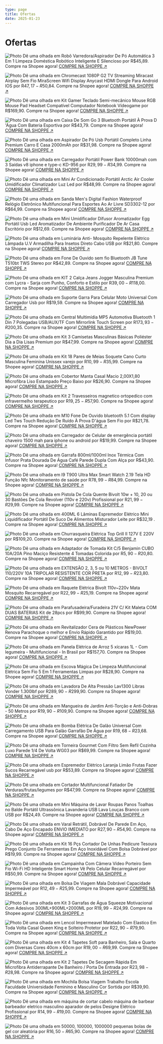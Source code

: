 ```yaml
---
type: page
title: Ofertas
date: 2025-01-23
---
```


# Ofertas




<Image
  src="/images/sg-11134201-7reot-m1stbnk3fmf1a0.jpg"
  alt="Photo"
  width={1125}
  height={750}
  priority
  className="next-image rounded-md"
/>
Dê uma olhada em Robô Varredora/Aspirador De Pó Automática 3 Em 1 Limpeza Doméstica Robótico Inteligente E Silencioso por R$45,89. Compre na Shopee agora!
[COMPRE NA SHOPPE ↗ ](https://s.shopee.com.br/40RAPhdsaS?share_channel_code=7)


<Image
  src="/images/GlMutTWWAAA9Mqz.jpeg"
  alt="Photo"
  width={1125}
  height={750}
  priority
  className="next-image rounded-md"
/>
Dê uma olhada em Chromecast 1080P G2 TV Streaming Miracast Airplay Sem Fio MiraScreen Wifi Display Anycast HDMI Dongle Para Android IOS por R$47,17 - R$50,84. Compre na Shopee agora! 
[COMPRE NA SHOPPE ↗ ](https://s.shopee.com.br/3At1naqSYb?share_channel_code=7)


<Image
  src="/images/GiEPJavXwAAmgwy-24-01-25.jpeg"
  alt="Photo"
  width={1125}
  height={750}
  priority
  className="next-image rounded-md"
/>
Dê uma olhada em Kit Gamer Teclado Semi-mecânico Mouse RGB Mouse Pad Headset Compatível Computador Notebook Vídeogame por R$169,90. Compre na Shopee agora!
[COMPRE NA SHOPPE ↗ ](https://s.shopee.com.br/3LBRtvIGcp?share_channel_code=7)


<Image
  src="/images/GiERAk9X0AA-XDX-24-01-25.jpeg"
  alt="Photo"
  width={1125}
  height={750}
  priority
  className="next-image rounded-md"
/>
Dê uma olhada em Caixa De Som Go 3 Bluetooth Portátil À Prova D 'Água Com Bateria Esportiva por R$43,79. Compre na Shopee agora! 
[COMPRE NA SHOPPE ↗ ](https://s.shopee.com.br/3As1i7TcD1?share_channel_code=7)



<Image
  src="/images/GlMsBvqWYAAZnLB.jpeg"
  alt="Photo"
  width={1125}
  height={750}
  priority
  className="next-image rounded-md"
/>
Dê uma olhada em Aspirador De Pó Usb Portátil Completo Linha Premium Carro E Casa 2000mAh por R$31,98. Compre na Shopee agora!
[COMPRE NA SHOPPE ↗ ](https://s.shopee.com.br/3At1moFtFe?share_channel_code=7)



<Image
  src="/images/GhSXuvPWgAANN7N.jpeg"
  alt="Photo"
  width={1125}
  height={750}
  priority
  className="next-image rounded-md"
/>
Dê uma olhada em Carregador Portátil Power Bank 10000mah com 3 Saídas v8 iphone e type-c KD-956 por R$29,99 - R$34,99. Compre na Shopee agora!
[COMPRE NA SHOPPE ↗ ](https://s.shopee.com.br/5psXQrnrpN?share_channel_code=7)



<Image
  src="/images/GiV9HpLWEAAhHPo-28-01-25.jpeg"
  alt="Photo"
  width={1125}
  height={750}
  priority
  className="next-image rounded-md"
/>
Dê uma olhada em Mini Ar Condicionado Portátil Arctic Air Cooler Umidificador Climatizador Luz Led por R$48,99. Compre na Shopee agora! 
[COMPRE NA SHOPPE ↗ ](https://s.shopee.com.br/2fvqav1Qfb?share_channel_code=7)



<Image
  src="/images/GiEPe65XwAA-g5G-24-01-25.jpeg"
  alt="Photo"
  width={1125}
  height={750}
  priority
  className="next-image rounded-md"
/>
Dê uma olhada em Sanda Men's Digital Fashion Waterproof Relógio Eletrônico Multifuncional Para Esportes Ao Ar Livre SD3302-12 por R$64,99. Compre na Shopee agora!
[COMPRE NA SHOPPE ↗ ](https://s.shopee.com.br/6fRts8MOUI?share_channel_code=7)


<Image
  src="/images/GiERLqpWAAAhHge-24-01-25.jpeg"
  alt="Photo"
  width={1125}
  height={750}
  priority
  className="next-image rounded-md"
/>
Dê uma olhada em Mini Umidificador Difusor Aromatizador Egg Portátil Usb Led Aromatizador De Ambiente Purificador De Ar Casa Escritório por R$12,69. Compre na Shopee agora!
[COMPRE NA SHOPPE ↗ ](https://s.shopee.com.br/2VcKuzY84i?share_channel_code=7)

<Image
  src="/images/GlMs3iuW4AAwzwq.jpeg"
  alt="Photo"
  width={1125}
  height={750}
  priority
  className="next-image rounded-md"
/>
Dê uma olhada em Luminária Anti- Mosquito Repelente Elétrico Lâmpada U.V  Armadilha Para Insetos Direto Cabo USB por R$21,80. Compre na Shopee agora!
[COMPRE NA SHOPPE ↗ ](https://s.shopee.com.br/9f6VWztsxH?share_channel_code=7)

<Image
  src="/images/GiEPlzQWYAA_BW0-24-01-25.jpeg"
  alt="Photo"
  width={1125}
  height={750}
  priority
  className="next-image rounded-md"
/>
Dê uma olhada em Fone De Ouvido sem fio Bluetooth JB Tune T510bt TWS Stereo por R$42,89. Compre na Shopee agora!
[COMPRE NA SHOPPE ↗ ](https://s.shopee.com.br/5fZMgLgaVr?share_channel_code=7)

<Image
  src="/images/GiEOqYRX0AAf8vR-24-01-25.jpeg"
  alt="Photo"
  width={1125}
  height={750}
  priority
  className="next-image rounded-md"
/>
Dê uma olhada em KIT 2 Calça Jeans Jogger Masculina Premium com Lycra - Sarja com Punho, Conforto e Estilo por R$39,00 - R$118,00. Compre na Shopee agora!
[COMPRE NA SHOPPE ↗ ](https://s.shopee.com.br/3LBRtmELBO?share_channel_code=7)

<Image
  src="/images/GiV61-nWwAEHbCU-28-01-25.jpeg"
  alt="Photo"
  width={1125}
  height={750}
  priority
  className="next-image rounded-md"
/>
Dê uma olhada em Suporte Garra Para Celular Moto Universal Com Carregador Usb por R$19,59. Compre na Shopee agora! 
[COMPRE NA SHOPPE ↗ ](https://s.shopee.com.br/2AzZzG7Tg8?share_channel_code=7)

<Image
  src="/images/GlMrFkyXkAAtB3Y.jpeg"
  alt="Photo"
  width={1125}
  height={750}
  priority
  className="next-image rounded-md"
/>
Dê uma olhada em Central Multimídia MP5 Automotiva Bluetooth 1 Din 7 Polegadas USB/AUX/TF Com Mirrorlink Touch Screen por R$173,93 - R$200,35. Compre na Shopee agora!
[COMPRE NA SHOPPE ↗ ](https://s.shopee.com.br/8fDyKdX1NF?share_channel_code=7)

<Image
  src="/images/GiV6IKBW0AAiK7s-28-01-25.jpeg"
  alt="Photo"
  width={1125}
  height={750}
  priority
  className="next-image rounded-md"
/>
Dê uma olhada em Kit 3 Camisetas Masculinas Básicas Poliéster Dia a Dia Lisas Premium por R$47,99. Compre na Shopee agora! 
[COMPRE NA SHOPPE ↗ ](https://s.shopee.com.br/7AOFwI5gKA?share_channel_code=7)

<Image
  src="/images/GlMr0X6XsAA-fw8.jpeg"
  alt="Photo"
  width={1125}
  height={750}
  priority
  className="next-image rounded-md"
/>
Dê uma olhada em Kit 18 Pares de Meias Soquete Cano Curto Masculina Feminina Unissex varejo por R$10,99 - R$35,99. Compre na Shopee agora!
[COMPRE NA SHOPPE ↗ ](https://s.shopee.com.br/9KTf862QR6?share_channel_code=7)

<Image
  src="/images/GiEPFnBXIAAzjaT-24-01-25.jpeg"
  alt="Photo"
  width={1125}
  height={750}
  priority
  className="next-image rounded-md"
/>
Dê uma olhada em Cobertor Manta Casal Macio 2,00X1,80 Microfibra Liso Estampado Preço Baixo por R$26,90. Compre na Shopee agora! 
[COMPRE NA SHOPPE ↗ ](https://s.shopee.com.br/9f5VRUsbtA?share_channel_code=7)


<Image
  src="/images/GhbbSSdXsAQ2bv3-28-01-25.jpeg"
  alt="Photo"
  width={1125}
  height={750}
  priority
  className="next-image rounded-md"
/>
Dê uma olhada em Kit 2 Travesseiros magnetico ortopedico com infravermelho terapeutico por R$19,25 - R$57,90. Compre na Shopee agora!
[COMPRE NA SHOPPE ↗ ](https://s.shopee.com.br/8fClc3yejn?share_channel_code=7)

<Image
  src="/images/GhbViKeWAAI6W94.jpeg"
  alt="Photo"
  width={1125}
  height={750}
  priority
  className="next-image rounded-md"
/>
Dê uma olhada em M10 Fone De Ouvido bluetooth 5.1 Com display Led Tws Touch Redução De Ruído À Prova D'água Sem Fio por R$21,78. Compre na Shopee agora!
[COMPRE NA SHOPPE ↗ ](https://s.shopee.com.br/2fvYRGGIVZ?share_channel_code=7)

<Image
  src="/images/GhbZ10_WAAEfmdF.jpeg"
  alt="Photo"
  width={1125}
  height={750}
  priority
  className="next-image rounded-md"
/>
Dê uma olhada em Carregador de Celular de emergência portátil chaveiro 1500 mah para iphone ou android por R$19,99. Compre na Shopee agora!
[COMPRE NA SHOPPE ↗ ](https://s.shopee.com.br/7KhO15z3kG?share_channel_code=7)

<Image
  src="/images/GhbVrn5WAAMBlyN.jpeg"
  alt="Photo"
  width={1125}
  height={750}
  priority
  className="next-image rounded-md"
/>
Dê uma olhada em Garrafa 800ml/1000ml Inox Térmica Com Infusor Prata Dourada De Água Café Parede Dupla Com Alça por R$43,90. Compre na Shopee agora!
[COMPRE NA SHOPPE ↗ ](https://s.shopee.com.br/50JTDdkEJP?share_channel_code=7)



<Image
  src="/images/GhbWUOnXoAA5hil.jpeg"
  alt="Photo"
  width={1125}
  height={750}
  priority
  className="next-image rounded-md"
/>
Dê uma olhada em I9 T900  Ultra Max Smart Watch 2.19 Tela HD Função Nfc Monitoramento de saúde por R$78,99 - R$84,99. Compre na Shopee agora!
[COMPRE NA SHOPPE ↗ ](https://s.shopee.com.br/1g31Fd7I6j?share_channel_code=7)

<Image
  src="/images/GlMz_40W0AAgQA7.jpeg"
  alt="Photo"
  width={1125}
  height={750}
  priority
  className="next-image rounded-md"
/>
Dê uma olhada em Pistola De Cola Quente Bivolt 10w + 10, 20 ou 30 Bastões De Cola Revolver (110v e 220v) Profissional por R$21,99 - R$29,99. Compre na Shopee agora!
[COMPRE NA SHOPPE ↗ ](https://s.shopee.com.br/9AAEyDBcrk?share_channel_code=7)

<Image
  src="/images/GhbY-kaWAAoeokO.jpeg"
  alt="Photo"
  width={1125}
  height={750}
  priority
  className="next-image rounded-md"
/>
Dê uma olhada em 400ML 6 Lâminas Espremedor Elétrico Mini Liquidificador Portátil De Suco De Alimentos Misturador Leite por R$32,19 . Compre na Shopee agora!
[COMPRE NA SHOPPE ↗ ](https://s.shopee.com.br/8UtLP2pQdB?share_channel_code=7)


<Image
  src="/images/GhbWojVWAAE66vu.jpeg"
  alt="Photo"
  width={1125}
  height={750}
  priority
  className="next-image rounded-md"
/>
Dê uma olhada em Churrasqueira Elétrica Top Grill II 127V E 220V por R$109,20. Compre na Shopee agora!
[COMPRE NA SHOPPE ↗ ](https://s.shopee.com.br/5KwJcSu4Su?share_channel_code=7)

<Image
  src="/images/GiJxaUTXQAA6YfZ-28-01-25.jpeg"
  alt="Photo"
  width={1125}
  height={750}
  priority
  className="next-image rounded-md"
/>
Dê uma olhada em Adaptador de Tomada Kit C/5 Benjamin CUBO 10A/20A Pino Maciço Resistente 4 Tomadas Colorida por R$5,90 - R$20,80. Compre na Shopee agora!
[COMPRE NA SHOPPE ↗ ](https://s.shopee.com.br/704lywM7ud?share_channel_code=7)

<Image
  src="/images/GiJxlEbXUAAgdaj-28-01-25.jpeg"
  alt="Photo"
  width={1125}
  height={750}
  priority
  className="next-image rounded-md"
/>
Dê uma olhada em EXTENSÃO 2, 3, 5 ou 10 METROS - BIVOLT 110/220V 10A TRIPOLAR RESISTENTE COR PRETA por R$12,99 - R$23,80. Compre na Shopee agora!
[COMPRE NA SHOPPE ↗ ](https://s.shopee.com.br/1B6z2HpW8Y?share_channel_code=7)

<Image
  src="/images/GlM0uu-WAAAPeRn.jpeg"
  alt="Photo"
  width={1125}
  height={750}
  priority
  className="next-image rounded-md"
/>
Dê uma olhada em Raquete Elétrica Bivolt 110v~220v Mata Mosquito Recarregável por R$22,99 - R$25,19. Compre na Shopee agora!
[COMPRE NA SHOPPE ↗ ](https://s.shopee.com.br/6pmKC21JtM?share_channel_code=7)

<Image
  src="/images/GiEPshGXwAAZqUK-24-01-25.jpeg"
  alt="Photo"
  width={1125}
  height={750}
  priority
  className="next-image rounded-md"
/>
Dê uma olhada em Parafusadeira/Furadeira 21V C/ Kit Maleta COM DUAS BATERIAS Kit de 28pcs por R$99,90. Compre na Shopee agora! 
[COMPRE NA SHOPPE ↗ ](https://s.shopee.com.br/30YbVTxUg4?share_channel_code=7)

<Image
  src="/images/GlMtb_uWMAEPPKt.jpeg"
  alt="Photo"
  width={1125}
  height={750}
  priority
  className="next-image rounded-md"
/>
Dê uma olhada em Revitalizador Cera de Plásticos NewPower Renova Parachoque o melhor e Envio Rápido Garantido por R$19,00. Compre na Shopee agora! 
[COMPRE NA SHOPPE ↗ ](https://s.shopee.com.br/AKMCKP7fIm?share_channel_code=7)


<Image
  src="/images/GlMwc5vX0AAcPSz.jpeg"
  alt="Photo"
  width={1125}
  height={750}
  priority
  className="next-image rounded-md"
/>
Dê uma olhada em Panela Elétrica de Arroz 5 xícaras 1L - Com legumeira - Multifuncional - In Brasil por R$157,70. Compre na Shopee agora!
[COMPRE NA SHOPPE ↗ ](https://s.shopee.com.br/5faMmigoLo?share_channel_code=7)

<Image
  src="/images/GiJt8-VXcAA6yLl-28-01-25.jpeg"
  alt="Photo"
  width={1125}
  height={750}
  priority
  className="next-image rounded-md"
/>
Dê uma olhada em Escova Mágica De Limpeza Multifuncional Elétrica Sem Fio 5 Em 1 Ferramentas Limpas por R$28,90. Compre na Shopee agora! 
[COMPRE NA SHOPPE ↗ ](https://s.shopee.com.br/7fKSl7cHck?share_channel_code=7)

<Image
  src="/images/GlMrrUsWQAAUJuZ.jpeg"
  alt="Photo"
  width={1125}
  height={750}
  priority
  className="next-image rounded-md"
/>
Dê uma olhada em Lavadora De Alta Pressão Lav1300 Libras Vonder 1.300lbf por R$289,90 - R$299,90. Compre na Shopee agora!
[COMPRE NA SHOPPE ↗ ](https://s.shopee.com.br/AA2m7ZVfP4?share_channel_code=7)

<Image
  src="/images/GlMz1IpWEAAJdRG.jpeg"
  alt="Photo"
  width={1125}
  height={750}
  priority
  className="next-image rounded-md"
/>
Dê uma olhada em Mangueira de Jardim Anti-Torção e Anti-Dobras - 50 Metros por R$19,90 - R$109,90. Compre na Shopee agora!
[COMPRE NA SHOPPE ↗ ](https://s.shopee.com.br/2fwlEC8QTR?share_channel_code=7)

<Image
  src="/images/GhbYw-4WAAAMiDh.jpeg"
  alt="Photo"
  width={1125}
  height={750}
  priority
  className="next-image rounded-md"
/>
Dê uma olhada em Bomba Elétrica De Galão Universal Com Carregamento USB Para Galão Garrafão De Água por R$19,68 - R$23,68. Compre na Shopee agora!
[COMPRE NA SHOPPE ↗ ](https://s.shopee.com.br/1LQArlsjkD?share_channel_code=7)

<Image
  src="/images/GlM0vMwXkAA2jti.jpeg"
  alt="Photo"
  width={1125}
  height={750}
  priority
  className="next-image rounded-md"
/>
Dê uma olhada em Torneira Gourmet Com Filtro Sem Refil Cozinha Luxo Parede 1/4 De Volta WG03 por R$69,99. Compre na Shopee agora! 
[COMPRE NA SHOPPE ↗ ](https://s.shopee.com.br/5KxWPOGAET?share_channel_code=7)

<Image
  src="/images/GiEQkUXWwAEsYOK-24-01-25.jpeg"
  alt="Photo"
  width={1125}
  height={750}
  priority
  className="next-image rounded-md"
/>
Dê uma olhada em Espremedor Elétrico Laranja Limão Frutas Fazer Sucos Recarregável usb por R$53,89. Compre na Shopee agora! 
[COMPRE NA SHOPPE ↗ ](https://s.shopee.com.br/1LQNWgNm2X?share_channel_code=7)

<Image
  src="/images/GiEQS4_XAAA_b_B-24-01-25.jpeg"
  alt="Photo"
  width={1125}
  height={750}
  priority
  className="next-image rounded-md"
/>
Dê uma olhada em Cortador Multifuncional Fatiador De Verduras/frutas/legumes por R$47,99. Compre na Shopee agora! 
[COMPRE NA SHOPPE ↗ ](https://s.shopee.com.br/7KhafdCzNF?share_channel_code=7)

<Image
  src="/images/68747470733a2f2f7062732e7477696d672e636f6d2f6d656469612f4768626a4a3338584d4141317351533f666f726d61743d6a7067266e616d653d736d616c6c.jpeg"
  alt="Photo"
  width={1125}
  height={750}
  priority
  className="next-image rounded-md"
/>
Dê uma olhada em Mini Máquina de Lavar Roupas Panos Toalhas no Balde Portátil Ultrassônica Lavanderia USB Lava Louças Branco com USB por R$24,49. Compre na Shopee agora!
[COMPRE NA SHOPPE ↗ ](https://s.shopee.com.br/30YOtvWQj7?share_channel_code=7)


<Image
  src="/images/GlM2HSBXcAA6Wkd.jpeg"
  alt="Photo"
  width={1125}
  height={750}
  priority
  className="next-image rounded-md"
/>
Dê uma olhada em Varal Retrátil, Dobrável De Parede Em Aço, Cabo De Aço Encapado ENVIO IMEDIATO por R$27,90 - R$54,90. Compre na Shopee agora!
[COMPRE NA SHOPPE ↗ ](https://s.shopee.com.br/gBgr9iHbu?share_channel_code=7)

<Image
  src="/images/GlMvfveWIAAGy5l.jpeg"
  alt="Photo"
  width={1125}
  height={750}
  priority
  className="next-image rounded-md"
/>
Dê uma olhada em Kit 16 Pçs Cortador De Unhas Pedicure Tesoura Prego Conjunto De Ferramentas Em Aço Inoxidável Com Bolsa Dobrável por R$19,99. Compre na Shopee agora!
[COMPRE NA SHOPPE ↗ ](https://s.shopee.com.br/8zqoka2clX?share_channel_code=7)

<Image
  src="/images/GiEQNUlXoAEIiLe-24-01-25.jpeg"
  alt="Photo"
  width={1125}
  height={750}
  priority
  className="next-image rounded-md"
/>
Dê uma olhada em Campainha Com Câmera Vídeo Porteiro Sem Fio Wi-Fi HD Inteligente Smart Home Vê Pelo Celular Recarregável por R$50,99. Compre na Shopee agora!
[COMPRE NA SHOPPE ↗ ](https://s.shopee.com.br/2VcKuhZlNZ?share_channel_code=7)

<Image
  src="/images/GiJvy6pWsAA2MA-28-01-25.jpeg"
  alt="Photo"
  width={1125}
  height={750}
  priority
  className="next-image rounded-md"
/>
Dê uma olhada em Bolsa De Viagem Mala Dobrável Capacidade Impermeável por R$12,49 - R$25,99. Compre na Shopee agora! 
[COMPRE NA SHOPPE ↗ ](https://s.shopee.com.br/AKLDwUpcAy?share_channel_code=7)

<Image
  src="/images/GhbhE3WW8AAA8y8.jpeg"
  alt="Photo"
  width={1125}
  height={750}
  priority
  className="next-image rounded-md"
/>
Dê uma olhada em Kit 3 Garrafas de Água Squeeze Motivacional Com Adesivos 300ML+900ML+2000ML por R$19,99 - R$24,99. Compre na Shopee agora!
[COMPRE NA SHOPPE ↗ ](https://s.shopee.com.br/7ANxr0EkTK?share_channel_code=7)

<Image
  src="/images/GiEQYtpXwAA0MSi-24-01-25.jpeg"
  alt="Photo"
  width={1125}
  height={750}
  priority
  className="next-image rounded-md"
/>
Dê uma olhada em Lencol Impermeavel Matelado Com Elastico Em Toda Volta Casal Queen King e Solteiro Protetor por R$22,90 - R$79,90. Compre na Shopee agora!
[COMPRE NA SHOPPE ↗ ](https://s.shopee.com.br/AA1m2riYgU?share_channel_code=7)


<Image
  src="/images/GiJsiZEXIAA2cWL-28-01-25.jpeg"
  alt="Photo"
  width={1125}
  height={750}
  priority
  className="next-image rounded-md"
/>
Dê uma olhada em Kit 4 Tapetes Soft para Banheiro, Sala e Quarto com Diversas Cores 40cm x 60cm por R$19,00 - R$69,99. Compre na Shopee agora!
[COMPRE NA SHOPPE ↗ ](https://s.shopee.com.br/6V8VMXdC8Q?share_channel_code=7)

<Image
  src="/images/GlM1ZnwXwAA5zIJ.jpeg"
  alt="Photo"
  width={1125}
  height={750}
  priority
  className="next-image rounded-md"
/>
Dê uma olhada em Kit 2 Tapetes  De Secagem Rápida Em Microfibra  Antiderrapante De Banheiro / Porta De Entrada por R$23,98 - R$28,98. Compre na Shopee agora!
[COMPRE NA SHOPPE ↗ ](https://s.shopee.com.br/AUfcZ5VFFl?share_channel_code=7)

<Image
  src="/images/GhbiitHX0AAaB_p.jpeg"
  alt="Photo"
  width={1125}
  height={750}
  priority
  className="next-image rounded-md"
/>
Dê uma olhada em Mochila Bolsa Viagem Trabalho Escola Faculdade Universidade Feminino e Masculino Cor Sortida por R$39,90. Compre na Shopee agora!
[COMPRE NA SHOPPE ↗ ](https://s.shopee.com.br/9KSSRKemF9?share_channel_code=7)

<Image
  src="/images/GiEQMpPX0AAMnyv-24-01-25.jpeg"
  alt="Photo"
  width={1125}
  height={750}
  priority
  className="next-image rounded-md"
/>
Dê uma olhada em máquina de cortar cabelo máquina de barbear barbeador eletrico masculino aparador de pelos Designe Elétrico Profissional por R$14,99 - R$19,00. Compre na Shopee agora!
[COMPRE NA SHOPPE ↗ ](https://s.shopee.com.br/8UtY3givoc?share_channel_code=7)


<Image
  src="/images/GiJtRowWgAAHbhs-28-01-25.jpeg"
  alt="Photo"
  width={1125}
  height={750}
  priority
  className="next-image rounded-md"
/>
Dê uma olhada em 50000, 100000, 1000000 pequenas bolas de gel cor aleatória por R$16,50 - R$65,90. Compre na Shopee agora! 
[COMPRE NA SHOPPE ↗ ](https://s.shopee.com.br/1B6z0z4ddE?share_channel_code=7)

